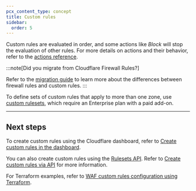 ```yaml
---
pcx_content_type: concept
title: Custom rules
sidebar:
  order: 5
---
```



<Render file="custom-rules-intro" product="waf" />

Custom rules are evaluated in order, and some actions like _Block_ will stop the evaluation of other rules. For more details on actions and their behavior, refer to the [actions reference](/ruleset-engine/rules-language/actions/).

:::note[Did you migrate from Cloudflare Firewall Rules?]

Refer to the [migration guide](/waf/reference/migration-guides/firewall-rules-to-custom-rules/#main-differences) to learn more about the differences between firewall rules and custom rules.
:::

To define sets of custom rules that apply to more than one zone, use [custom rulesets](/waf/account/custom-rulesets/), which require an Enterprise plan with a paid add-on.

---

## Next steps

To create custom rules using the Cloudflare dashboard, refer to [Create custom rules in the dashboard](/waf/custom-rules/create-dashboard/).

You can also create custom rules using the [Rulesets API](/ruleset-engine/rulesets-api/). Refer to [Create custom rules via API](/waf/custom-rules/create-api/) for more information.

For Terraform examples, refer to [WAF custom rules configuration using Terraform](/terraform/additional-configurations/waf-custom-rules/).
